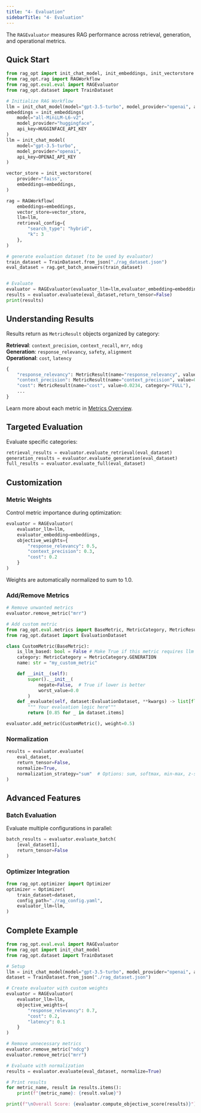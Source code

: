 ```yaml
---
title: "4- Evaluation"
sidebarTitle: "4- Evaluation"
---
```


The `RAGEvaluator` measures RAG performance across retrieval, generation, and operational metrics.

## Quick Start

```python
from rag_opt import init_chat_model, init_embeddings, init_vectorstore
from rag_opt.rag import RAGWorkflow
from rag_opt.eval.eval import RAGEvaluator
from rag_opt.dataset import TrainDataset

# Initialize RAG Workflow
llm = init_chat_model(model="gpt-3.5-turbo", model_provider="openai", api_key=OPENAI_API_KEY)
embeddings = init_embeddings(
    model="all-MiniLM-L6-v2",
    model_provider="huggingface",
    api_key=HUGGINFACE_API_KEY
)
llm = init_chat_model(
    model="gpt-3.5-turbo",
    model_provider="openai",
    api_key=OPENAI_API_KEY
)

vector_store = init_vectorstore(
    provider="faiss",
    embeddings=embeddings,
)

rag = RAGWorkflow(
    embeddings=embeddings,
    vector_store=vector_store,
    llm=llm,
    retrieval_config={
        "search_type": "hybrid",
        "k": 3
    },
)

# generate evaluation dataset (to be used by evaluator)
train_dataset = TrainDataset.from_json("./rag_dataset.json")
eval_dataset = rag.get_batch_answers(train_dataset)


# Evaluate
evaluator = RAGEvaluator(evaluator_llm=llm,evaluator_embedding=embeddings)
results = evaluator.evaluate(eval_dataset,return_tensor=False)
print(results)
```

## Understanding Results

Results return as `MetricResult` objects organized by category:

**Retrieval**: `context_precision`, `context_recall`, `mrr`, `ndcg`  
**Generation**: `response_relevancy`, `safety`, `alignment`  
**Operational**: `cost`, `latency`

```python
{
    "response_relevancy": MetricResult(name="response_relevancy", value=0.89, category="GENERATION"),
    "context_precision": MetricResult(name="context_precision", value=0.76, category="RETRIEVAL"),
    "cost": MetricResult(name="cost", value=0.0234, category="FULL"),
    ...
}
```

Learn more about each metric in [Metrics Overview](/metrics/overview).

## Targeted Evaluation

Evaluate specific categories:

```python
retrieval_results = evaluator.evaluate_retrieval(eval_dataset)
generation_results = evaluator.evaluate_generation(eval_dataset)
full_results = evaluator.evaluate_full(eval_dataset)
```

## Customization

### Metric Weights

Control metric importance during optimization:

```python
evaluator = RAGEvaluator(
    evaluator_llm=llm,
    evaluator_embedding=embeddings,
    objective_weights={
        "response_relevancy": 0.5,
        "context_precision": 0.3,
        "cost": 0.2
    }
)
```

Weights are automatically normalized to sum to 1.0.

### Add/Remove Metrics

```python
# Remove unwanted metrics
evaluator.remove_metric("mrr")

# Add custom metric
from rag_opt.eval.metrics import BaseMetric, MetricCategory, MetricResult
from rag_opt.dataset import EvaluationDataset

class CustomMetric(BaseMetric):
    is_llm_based: bool = False # Make True if this metric requires llm
    category: MetricCategory = MetricCategory.GENERATION
    name: str = "my_custom_metric"

    def __init__(self):
        super().__init__(
            negate=False,  # True if lower is better
            worst_value=0.0
        )
    def _evaluate(self, dataset:EvaluationDataset, **kwargs) -> list[float]:
        """ Your evaluation logic here"""
        return [0.85 for _ in dataset.items]

evaluator.add_metric(CustomMetric(), weight=0.5)
```

### Normalization

```python
results = evaluator.evaluate(
    eval_dataset,
    return_tensor=False,
    normalize=True,
    normalization_strategy="sum"  # Options: sum, softmax, min-max, z-score
)
```

## Advanced Features

### Batch Evaluation

Evaluate multiple configurations in parallel:

```python
batch_results = evaluator.evaluate_batch(
    [eval_dataset1],
    return_tensor=False
)
```

### Optimizer Integration

```python
from rag_opt.optimizer import Optimizer
optimizer = Optimizer(
    train_dataset=dataset,
    config_path="./rag_config.yaml",
    evaluator_llm=llm,
)
```

## Complete Example

```python
from rag_opt.eval.eval import RAGEvaluator
from rag_opt import init_chat_model
from rag_opt.dataset import TrainDataset

# Setup
llm = init_chat_model(model="gpt-3.5-turbo", model_provider="openai", api_key="sk-***")
dataset = TrainDataset.from_json("./rag_dataset.json")

# Create evaluator with custom weights
evaluator = RAGEvaluator(
    evaluator_llm=llm,
    objective_weights={
        "response_relevancy": 0.7,
        "cost": 0.2,
        "latency": 0.1
    }
)

# Remove unnecessary metrics
evaluator.remove_metric("ndcg")
evaluator.remove_metric("mrr")

# Evaluate with normalization
results = evaluator.evaluate(eval_dataset, normalize=True)

# Print results
for metric_name, result in results.items():
    print(f"{metric_name}: {result.value}")

print(f"\nOverall Score: {evaluator.compute_objective_score(results)}")
```
